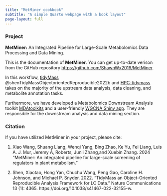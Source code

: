 ```yaml
---
title: "MetMiner cookbook"
subtitle: "A simple Quarto webpage with a book layout"
page-layout: full
---
```


### Project

**MetMiner:** An Integrated Pipeline for Large-Scale Metabolomics Data Processing and Data Mining.

This is the documentation of **MetMiner**. You can get up-to-date verison from the GitHub repository <https://github.com/ShawnWx2019/MetMiner>.

In this workflow, [tidyMass](https://www.tidymass.org/) @shenTidyMassObjectorientedReproducible2022b and [HPC-tidymass](https://github.com/ShawnWx2019/HPC_tidymass) takes on the majority of the upstream data analysis, data cleaning, and metabolite annotation tasks.

Furthermore, we have developed a Metabolomics Downstream Analysis toolkit [MDAtoolkits](https://github.com/ShawnWx2019/MDAtoolkits/tree/master) and a user-friendly [WGCNA Shiny app](https://github.com/ShawnWx2019/WGCNA-shinyApp). They are responsible for the downstream analysis and data mining section.

### Citation

If you have utilized MetMiner in your project, please cite:

1.  Xiao Wang, Shuang Liang, Wenqi Yang, Bing Zhao, Ke Yu, Fei Liang, Luis A. J. Mur, Jeremy A, Roberts, Junli Zhang,and Xuebin Zhang. 2024 "MetMiner: An integrated pipeline for large-scale screening of regulators in plant metabolism."

2.  Shen, Xiaotao, Hong Yan, Chuchu Wang, Peng Gao, Caroline H. Johnson, and Michael P. Snyder. 2022. "TidyMass an Object-Oriented Reproducible Analysis Framework for LC Data." Nature Communications 13 (1): 4365. https://doi.org/10.1038/s41467-022-32155-w.
